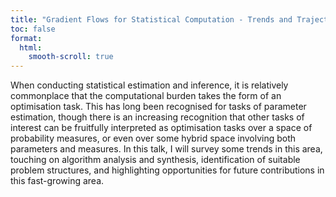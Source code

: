 ```yaml
---
title: "Gradient Flows for Statistical Computation - Trends and Trajectories"
toc: false
format:
  html:
    smooth-scroll: true
---
```


When conducting statistical estimation and inference, it is relatively commonplace that the computational burden takes the form of an optimisation task. This has long been recognised for tasks of parameter estimation, though there is an increasing recognition that other tasks of interest can be fruitfully interpreted as optimisation tasks over a space of probability measures, or even over some hybrid space involving both parameters and measures. In this talk, I will survey some trends in this area, touching on algorithm analysis and synthesis, identification of suitable problem structures, and highlighting opportunities for future contributions in this fast-growing area.
